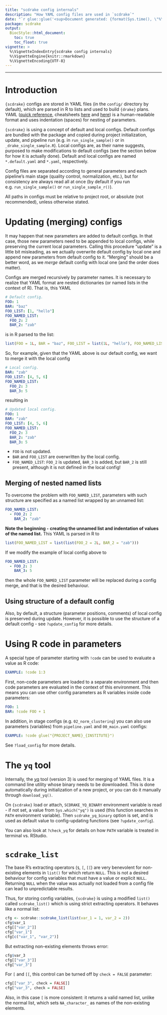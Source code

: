 ```yaml
---
title: "scdrake config internals"
description: "How YAML config files are used in `scdrake`"
date: "`r glue::glue('<sup>Document generated: {format(Sys.time(), \"%Y-%m-%d %H:%M:%S %Z%z</sup>\")}')`"
package: scdrake
output:
  BiocStyle::html_document:
    toc: true
    toc_float: true
vignette: >
  %\VignetteIndexEntry{scdrake config internals}
  %\VignetteEngine{knitr::rmarkdown}
  %\VignetteEncoding{UTF-8}
---
```


***

# Introduction

`{scdrake}` configs are stored in YAML files (in the `config/` directory by default), which are parsed in R to lists
and used to build `{drake}` plans.
YAML ([quick reference](https://docs.ansible.com/ansible/latest/reference_appendices/YAMLSyntax.html),
cheatsheets [here](https://lzone.de/cheat-sheet/YAML) and [here](https://learnxinyminutes.com/docs/yaml/))
is a human-readable format and uses indentation (spaces) for nesting of parameters.

`{scdrake}` is using a concept of default and local configs. Default configs are bundled with the package and copied
during project initialization, update, and pipeline run (e.g. in `run_single_sample()` or in `_drake_single_sample.R`).
Local configs are, as their name suggests, purposed to make modifications to default configs
(see the section below for how it is actually done).
Default and local configs are named `*.default.yaml` and `*.yaml`, respectively.

Config files are separated according to general parameters and each pipeline's main stage
(quality control, normalization, etc.), but for consistency are always read all at once
(by default if you run e.g. `run_single_sample()` or `run_single_sample_r()`).

All paths in configs must be relative to project root, or absolute (not recommended), unless otherwise stated.

# Updating (merging) configs

It may happen that new parameters are added to default configs. In that case, those new parameters need to be appended
to local configs, while preserving the current local parameters. Calling this procedure "update" is a little bit misleading,
as we actually overwrite default config by local one and append new parameters from default config to it.
"Merging" should be a better word, as we *merge* default config with local one (and the order does matter).

Configs are merged recursively by parameter names. It is necessary to realize that YAML format are nested dictionaries
(or named lists in the context of R). That is, this YAML

```yaml
# Default config.
FOO: 1
BAR: "baz"
FOO_LIST: [1, "hello"]
FOO_NAMED_LIST:
  FOO_2: 2
  BAR_2: "zab"
```

is in R parsed to the list:

```r
list(FOO = 1L, BAR = "baz", FOO_LIST = list(1L, "hello"), FOO_NAMED_LIST = list(FOO_2 = 2L, BAR_2 = "zab"))
```

So, for example, given that the YAML above is our default config, we want to merge it with the local config

```yaml
# Local config.
BAR: "zab"
FOO_LIST: [4, 5, 6]
FOO_NAMED_LIST:
  FOO_2: 3
  BAR_3: 5
```

resulting in

```yaml
# Updated local config.
FOO: 1
BAR: "zab"
FOO_LIST: [4, 5, 6]
FOO_NAMED_LIST:
  FOO_2: 3
  BAR_2: "zab"
  BAR_3: 5
```

- `FOO` is not updated.
- `BAR` and `FOO_LIST` are overwritten by the local config.
- `FOO_NAMED_LIST`: `FOO_2` is updated, `BAR_3` is added, but `BAR_2` is still present, although it is not defined
  in the local config!

## Merging of nested named lists

To overcome the problem with `FOO_NAMED_LIST`, parameters with such structure are specified as a named list wrapped
by an unnamed list:

```yaml
FOO_NAMED_LIST:
  - FOO_2: 2
    BAR_2: "zab"
```

**Note the beginning `-` creating the unnamed list and indentation of values of the named list.**
This YAML is parsed in R to

```r
list(FOO_NAMED_LIST = list(list(FOO_2 = 2L, BAR_2 = "zab")))
```

If we modify the example of local config above to

```yaml
FOO_NAMED_LIST:
  - FOO_2: 3
    BAR_3: 5
```

then the whole `FOO_NAMED_LIST` parameter will be replaced during a config merge, and that is the desired behaviour.

## Using structure of a default config

Also, by default, a structure (parameter positions, comments) of local config is preserved during update.
However, it is possible to use the structure of a default config - see `?update_config` for more details.

# Using R code in parameters

A special type of parameter starting with `!code` can be used to evaluate a value as R code:

```yaml
EXAMPLE: !code 1:3
```

First, non-code parameters are loaded to a separate environment and then code parameters are evaluated in the
context of this environment. This means you can use other config parameters as R variables inside code parameters:

```yaml
FOO: 1
BAR: !code FOO + 1
```

In addition, in stage configs (e.g. `02_norm_clustering`) you can also use parameters (variables) from `pipeline.yaml`
and `00_main.yaml` configs:

```yaml
EXAMPLE: !code glue("{PROJECT_NAME}_{INSTITUTE}")
```

See `?load_config` for more details.

# The `yq` tool

Internally, the [yq](https://github.com/mikefarah/yq) tool (version 3) is used for merging of YAML files.
It is a command line utility whose binary needs to be downloaded. This is done automatically during initialization of
a new project, or you can do it manually through `download_yq()`.

On `{scdrake}` load or attach, `SCDRAKE_YQ_BINARY` environment variable is read - if not set,
a value from `Sys.which("yq")` is used (this function searches in `PATH` environment variable).
Then `scdrake_yq_binary` option is set, and is used as default value to config-updating functions (see `?update_config`).

You can also look at `?check_yq` for details on how `PATH` variable is treated in terminal vs. RStudio.

# `scdrake_list`

The base R's extracting operators (`$`, `[`, `[[`) are very benevolent for non-existing elements in `list()`
for which return `NULL`. This is not a desired behaviour for config variables that must have a value or explicit
`NULL`. Returning `NULL` when the value was actually not loaded from a config file can lead to unpredictable results.

Thus, for storing config variables, `{scdrake}` is using a modified `list()` called `scdrake_list()`
which is using strict extracting operators. It behaves like a normal list:

```r
cfg <- scdrake::scdrake_list(list(var_1 = 1, var_2 = 2))
cfg$var_1
cfg[["var_2"]]
cfg["var_1"]
cfg[c("var_1", "var_2")]
```

But extracting non-existing elements throws error:

```r
cfg$var_3
cfg[["var_3"]]
cfg["var_3"]
```

For `[` and `[[`, this control can be turned off by `check = FALSE` parameter:

```r
cfg[["var_3", check = FALSE]]
cfg["var_3", check = FALSE]
```

Also, in this case `[` is more consistent: it returns a valid named list, unlike the normal list, which sets
`NA_character_` as names of the non-existing elements.

